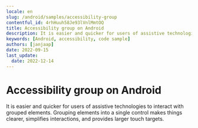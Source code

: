 ```yaml
---
locale: en
slug: /android/samples/accessibility-group
contentful_id: 4rhHuuh58Je93lVnlMmtOQ
title: Accessibility group on Android
description: It is easier and quicker for users of assistive technologies to interact with grouped elements.
keywords: [Android, accessibility, code sample]
authors: [janjaap]
date: 2022-09-15
last_update:
  date: 2022-12-14
---
```


# Accessibility group on Android

It is easier and quicker for users of assistive technologies to interact with grouped elements. Grouping elements into a single control makes things clearer, simplifies interactions, and provides larger touch targets.

<CodeSample id="accessibility-group" framework="android" locale="en"/>
